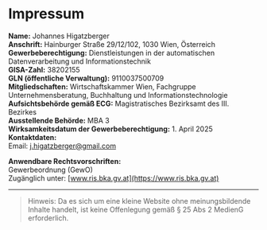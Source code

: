 # Impressum

**Name:** Johannes Higatzberger  
**Anschrift:** Hainburger Straße 29/12/102, 1030 Wien, Österreich  
**Gewerbeberechtigung:** Dienstleistungen in der automatischen Datenverarbeitung und Informationstechnik  
**GISA-Zahl:** 38202155  
**GLN (öffentliche Verwaltung):** 9110037500709  
**Mitgliedschaften:** Wirtschaftskammer Wien, Fachgruppe Unternehmensberatung, Buchhaltung und Informationstechnologie  
**Aufsichtsbehörde gemäß ECG:** Magistratisches Bezirksamt des III. Bezirkes  
**Ausstellende Behörde:** MBA 3  
**Wirksamkeitsdatum der Gewerbeberechtigung:** 1. April 2025  
**Kontaktdaten:**  
Email: [j.higatzberger@gmail.com](mailto:j.higatzberger@gmail.com)

**Anwendbare Rechtsvorschriften:**  
Gewerbeordnung (GewO)  
Zugänglich unter: [www.ris.bka.gv.at](https://www.ris.bka.gv.at)

---

> Hinweis: Da es sich um eine kleine Website ohne meinungsbildende Inhalte handelt, ist keine Offenlegung gemäß § 25 Abs 2 MedienG erforderlich.
